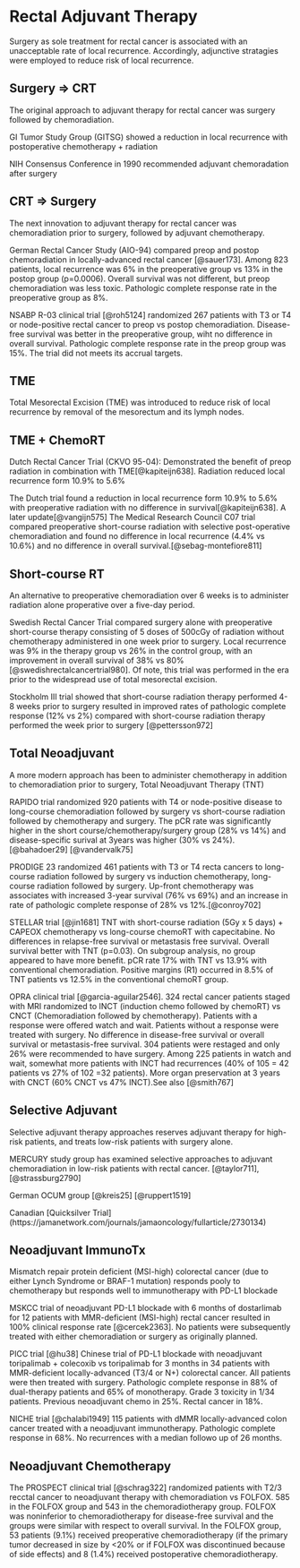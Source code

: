 # Rectal Adjuvant Therapy {#RectalAdjuvant}

Surgery as sole treatment for rectal cancer is associated with an unacceptable rate of local recurrence. Accordingly, adjunctive stratagies were employed to reduce risk of local recurrence.

## Surgery $\Rightarrow$ CRT

The original approach to adjuvant therapy for rectal cancer was surgery followed by chemoradiation.

GI Tumor Study Group (GITSG) showed a reduction in local recurrence with postoperative chemotherapy + radiation

NIH Consensus Conference in 1990 recommended adjuvant chemoradation after surgery

## CRT $\Rightarrow$ Surgery

The next innovation to adjuvant therapy for rectal cancer was chemoradiation prior to surgery, followed by adjuvant chemotherapy.

German Rectal Cancer Study (AIO-94) compared preop and postop chemoradiation in locally-advanced rectal cancer [@sauer173]. Among 823 patients, local recurrence was 6% in the preoperative group vs 13% in the postop group (p=0.0006). Overall survival was not different, but preop chemoradiation was less toxic. Pathologic complete response rate in the preoperative group as 8%.

NSABP R-03 clinical trial [@roh5124] randomized 267 patients with T3 or T4 or node-positive rectal cancer to preop vs postop chemoradiation. Disease-free survival was better in the preoperative group, wiht no difference in overall survival. Pathologic complete response rate in the preop group was 15%. The trial did not meets its accrual targets.

## TME

Total Mesorectal Excision (TME) was introduced to reduce risk of local recurrence by removal of the mesorectum and its lymph nodes.

## TME + ChemoRT

Dutch Rectal Cancer Trial (CKVO 95-04): Demonstrated the benefit of preop radiation in combination with TME[@kapiteijn638]. Radiation reduced local recurrence form 10.9% to 5.6%

The Dutch trial found a reduction in local recurrence form 10.9% to 5.6% with preoperative radiation with no difference in survival[@kapiteijn638]. A later update[@vangijn575] The Medical Research Council C07 trial compared preoperative short-course radiation with selective post-operative chemoradiation and found no difference in local recurrence (4.4% vs 10.6%) and no difference in overall survival.[@sebag-montefiore811]

## Short-course RT

An alternative to preoperative chemoradiation over 6 weeks is to administer radiation alone properative over a five-day period.

Swedish Rectal Cancer Trial compared surgery alone with preoperative short-course therapy consisting of 5 doses of 500cGy of radiation without chemotherapy administered in one week prior to surgery. Local recurrence was 9% in the therapy group vs 26% in the control group, with an improvement in overall survival of 38% vs 80%[@swedishrectalcancertrial980]. Of note, this trial was performed in the era prior to the widespread use of total mesorectal excision.

Stockholm III trial showed that short-course radiation therapy performed 4-8 weeks prior to surgery resulted in improved rates of pathologic complete response (12% vs 2%) compared with short-course radiation therapy performed the week prior to surgery [@pettersson972]

## Total Neoadjuvant

A more modern approach has been to administer chemotherapy in addition to chemoradiation prior to surgery, Total Neoadjuvant Therapy (TNT)

RAPIDO trial randomized 920 patients with T4 or node-positive disease to long-course chemoradiation followed by surgery vs short-course radiation followed by chemotherapy and surgery. The pCR rate was significantly higher in the short course/chemotherapy/surgery group (28% vs 14%) and disease-specific surival at 3years was higher (30% vs 24%).[@bahadoer29] [@vandervalk75]

PRODIGE 23 randomized 461 patients with T3 or T4 recta cancers to long-course radiation followed by surgery vs induction chemotherapy, long-course radiation followed by surgery. Up-front chemotherapy was associates with increased 3-year survival (76% vs 69%) and an increase in rate of pathologic complete response of 28% vs 12%.[@conroy702]

STELLAR trial [@jin1681] TNT with short-course radiation (5Gy x 5 days) + CAPEOX chemotherapy vs long-course chemoRT with capecitabine. No differences in relapse-free survival or metastasis free survival. Overall survival better with TNT (p=0.03). On subgroup analysis, no group appeared to have more benefit. pCR rate 17% with TNT vs 13.9% with conventional chemoradiation. Positive margins (R1) occurred in 8.5% of TNT patients vs 12.5% in the conventional chemoRT group.

OPRA clinical trial [@garcia-aguilar2546]. 324 rectal cancer patients staged with MRI randomized to INCT (induction chemo followed by chemoRT) vs CNCT (Chemoradiation followed by chemotherapy). Patients with a response were offered watch and wait. Patients without a response were treated with surgery. No difference in disease-free survival or overall survival or metastasis-free survival. 304 patients were restaged and only 26% were recommended to have surgery. Among 225 patients in watch and wait, somewhat more patients with INCT had recurrences (40% of 105 = 42 patients vs 27% of 102 =32 patients). More organ preservation at 3 years with CNCT (60% CNCT vs 47% INCT).See also [@smith767]

## Selective Adjuvant

Selective adjuvant therapy approaches reserves adjuvant therapy for high-risk patients, and treats low-risk patients with surgery alone.

MERCURY study group has examined selective approaches to adjuvant chemoradiation in low-risk patients with rectal cancer. [@taylor711], [@strassburg2790]

German OCUM group [@kreis25] [@ruppert1519]

Canadian [Quicksilver Trial] (https://jamanetwork.com/journals/jamaoncology/fullarticle/2730134)

## Neoadjuvant ImmunoTx

Mismatch repair protein deficient (MSI-high) colorectal cancer (due to either Lynch Syndrome or BRAF-1 mutation) responds pooly to chemotherapy but responds well to immunotherapy with PD-L1 blockade

MSKCC trial of neoadjuvant PD-L1 blockade with 6 months of dostarlimab for 12 patients with MMR-deficient (MSI-high) rectal cancer resulted in 100% clinical response rate [@cercek2363]. No patients were subsequently treated with either chemoradiation or surgery as originally planned.

PICC trial [@hu38] Chinese trial of PD-L1 blockade with neoadjuvant toripalimab + colecoxib vs toripalimab for 3 months in 34 patients with MMR-deficient locally-advanced (T3/4 or N+) colorectal cancer. All patients were then treated with surgery. Pathologic complete response in 88% of dual-therapy patients and 65% of monotherapy. Grade 3 toxicity in 1/34 patients. Previous neoadjuvant chemo in 25%. Rectal cancer in 18%.

NICHE trial [@chalabi1949] 115 patients with dMMR locally-advanced colon cancer treated with a neoadjuvant immunotherapy. Pathologic complete response in 68%. No recurrences with a median followo up of 26 months.

## Neoadjuvant Chemotherapy

The PROSPECT clinical trial [@schrag322] randomized patients with T2/3 recctal cancer to neoadjuvant therapy with chemoradiation vs FOLFOX. 585 in the FOLFOX group and 543 in the chemoradiotherapy group. FOLFOX was noninferior to chemoradiotherapy for disease-free survival and the groups were similar with respect to overall survival. In the FOLFOX group, 53 patients (9.1%) received preoperative chemoradiotherapy (if the primary tumor decreased in size by \<20% or if FOLFOX was discontinued because of side effects) and 8 (1.4%) received postoperative chemoradiotherapy.
